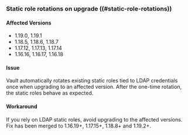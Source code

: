 ### Static role rotations on upgrade ((#static-role-rotations))

#### Affected Versions
- 1.19.0, 1.19.1
- 1.18.5, 1.18.6, 1.18.7
- 1.17.12, 1.17.13, 1.17.14
- 1.16.16, 1.16.17, 1.16.18

#### Issue
Vault automatically rotates existing static roles tied to LDAP
credentials once when upgrading to an affected version. After the one-time
rotation, the static roles behave as expected.

#### Workaround
If you rely on LDAP static roles, avoid upgrading to the affected
versions. Fix has been merged to 1.16.19+, 1.17.15+, 1.18.8+ and 1.19.2+.